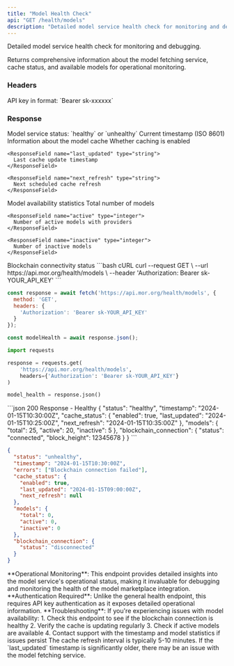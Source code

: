 ```yaml
---
title: "Model Health Check"
api: "GET /health/models"
description: "Detailed model service health check for monitoring and debugging"
---
```


Detailed model service health check for monitoring and debugging.

Returns comprehensive information about the model fetching service, cache status, and available models for operational monitoring.

### Headers

<ParamField header="Authorization" type="string" required>
  API key in format: `Bearer sk-xxxxxx`
</ParamField>

### Response

<ResponseField name="status" type="string">
  Model service status: `healthy` or `unhealthy`
</ResponseField>

<ResponseField name="timestamp" type="string">
  Current timestamp (ISO 8601)
</ResponseField>

<ResponseField name="cache_status" type="object">
  Information about the model cache
  
  <Expandable title="Cache Status">
    <ResponseField name="enabled" type="boolean">
      Whether caching is enabled
    </ResponseField>
    
    <ResponseField name="last_updated" type="string">
      Last cache update timestamp
    </ResponseField>
    
    <ResponseField name="next_refresh" type="string">
      Next scheduled cache refresh
    </ResponseField>
  </Expandable>
</ResponseField>

<ResponseField name="models" type="object">
  Model availability statistics
  
  <Expandable title="Model Statistics">
    <ResponseField name="total" type="integer">
      Total number of models
    </ResponseField>
    
    <ResponseField name="active" type="integer">
      Number of active models with providers
    </ResponseField>
    
    <ResponseField name="inactive" type="integer">
      Number of inactive models
    </ResponseField>
  </Expandable>
</ResponseField>

<ResponseField name="blockchain_connection" type="object">
  Blockchain connectivity status
</ResponseField>

<RequestExample>
```bash cURL
curl --request GET \
  --url https://api.mor.org/health/models \
  --header 'Authorization: Bearer sk-YOUR_API_KEY'
```

```javascript JavaScript
const response = await fetch('https://api.mor.org/health/models', {
  method: 'GET',
  headers: {
    'Authorization': 'Bearer sk-YOUR_API_KEY'
  }
});

const modelHealth = await response.json();
```

```python Python
import requests

response = requests.get(
    'https://api.mor.org/health/models',
    headers={'Authorization': 'Bearer sk-YOUR_API_KEY'}
)

model_health = response.json()
```
</RequestExample>

<ResponseExample>
```json 200 Response - Healthy
{
  "status": "healthy",
  "timestamp": "2024-01-15T10:30:00Z",
  "cache_status": {
    "enabled": true,
    "last_updated": "2024-01-15T10:25:00Z",
    "next_refresh": "2024-01-15T10:35:00Z"
  },
  "models": {
    "total": 25,
    "active": 20,
    "inactive": 5
  },
  "blockchain_connection": {
    "status": "connected",
    "block_height": 12345678
  }
}
```

```json 503 Response - Unhealthy
{
  "status": "unhealthy",
  "timestamp": "2024-01-15T10:30:00Z",
  "errors": ["Blockchain connection failed"],
  "cache_status": {
    "enabled": true,
    "last_updated": "2024-01-15T09:00:00Z",
    "next_refresh": null
  },
  "models": {
    "total": 0,
    "active": 0,
    "inactive": 0
  },
  "blockchain_connection": {
    "status": "disconnected"
  }
}
```
</ResponseExample>

<Info>
  **Operational Monitoring**: This endpoint provides detailed insights into the model service's operational status, making it invaluable for debugging and monitoring the health of the model marketplace integration.
</Info>

<Warning>
  **Authentication Required**: Unlike the general health endpoint, this requires API key authentication as it exposes detailed operational information.
</Warning>

<Tip>
  **Troubleshooting**: If you're experiencing issues with model availability:
  1. Check this endpoint to see if the blockchain connection is healthy
  2. Verify the cache is updating regularly
  3. Check if active models are available
  4. Contact support with the timestamp and model statistics if issues persist
</Tip>

<Note>
  The cache refresh interval is typically 5-10 minutes. If the `last_updated` timestamp is significantly older, there may be an issue with the model fetching service.
</Note>

